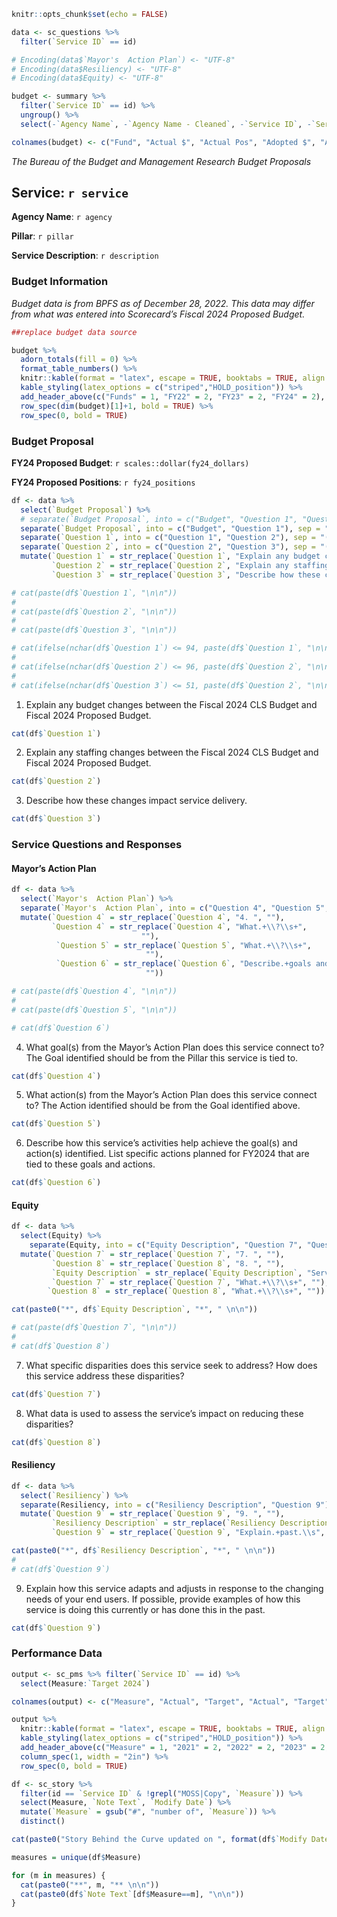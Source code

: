 ```r
knitr::opts_chunk$set(echo = FALSE)

data <- sc_questions %>%
  filter(`Service ID` == id)

# Encoding(data$`Mayor's  Action Plan`) <- "UTF-8"
# Encoding(data$Resiliency) <- "UTF-8"
# Encoding(data$Equity) <- "UTF-8"

budget <- summary %>%
  filter(`Service ID` == id) %>%
  ungroup() %>%
  select(-`Agency Name`, -`Agency Name - Cleaned`, -`Service ID`, -`Service Name`, -`FY24 Dollars - PROP`, -`FY24 Positions - PROP`)

colnames(budget) <- c("Fund", "Actual $", "Actual Pos", "Adopted $", "Adopted Pos", "CLS $", "CLS Pos")

```
*The Bureau of the Budget and Management Research Budget Proposals*

## Service: `r service`

**Agency Name**: `r agency`

**Pillar**: `r pillar`

**Service Description**: `r description`

### Budget Information

*Budget data is from BPFS as of December 28, 2022. This data may differ from what was entered into Scorecard's Fiscal 2024 Proposed Budget.*

```r
##replace budget data source

budget %>% 
  adorn_totals(fill = 0) %>%
  format_table_numbers() %>%
  knitr::kable(format = "latex", escape = TRUE, booktabs = TRUE, align = c("l", rep("r", 6))) %>%
  kable_styling(latex_options = c("striped","HOLD_position")) %>%
  add_header_above(c("Funds" = 1, "FY22" = 2, "FY23" = 2, "FY24" = 2), bold = TRUE) %>%
  row_spec(dim(budget)[1]+1, bold = TRUE) %>%
  row_spec(0, bold = TRUE)

```

### Budget Proposal

**FY24 Proposed Budget**: `r scales::dollar(fy24_dollars)`

**FY24 Proposed Positions**: `r fy24_positions `


```r

df <- data %>%
  select(`Budget Proposal`) %>%
  # separate(`Budget Proposal`, into = c("Budget", "Question 1", "Question 2", "Question 3"), sep = "\\s+[1-3].\\s") %>%
  separate(`Budget Proposal`, into = c("Budget", "Question 1"), sep = "(1[.]\\s)") %>%
  separate(`Question 1`, into = c("Question 1", "Question 2"), sep = "(2[.]\\s)") %>%
  separate(`Question 2`, into = c("Question 2", "Question 3"), sep = "(3[.]\\s)") %>%
  mutate(`Question 1` = str_replace(`Question 1`, "Explain any budget changes between the Fiscal 2024 CLS Budget and Fiscal 2024 Proposed Budget.",""),
         `Question 2` = str_replace(`Question 2`, "Explain any staffing changes between the Fiscal 2024 CLS Budget and Fiscal 2024 Proposed Budget.",""),
         `Question 3` = str_replace(`Question 3`, "Describe how these changes impact service delivery.",""))

# cat(paste(df$`Question 1`, "\n\n"))
# 
# cat(paste(df$`Question 2`, "\n\n"))
# 
# cat(paste(df$`Question 3`, "\n\n"))

# cat(ifelse(nchar(df$`Question 1`) <= 94, paste(df$`Question 1`, "\n\n", "No answer provided", "\n\n"), paste(df$`Question 1`, "\n\n")))
# 
# cat(ifelse(nchar(df$`Question 2`) <= 96, paste(df$`Question 2`, "\n\n", "No answer provided", "\n\n"), paste(df$`Question 2`, "\n\n")))
# 
# cat(ifelse(nchar(df$`Question 3`) <= 51, paste(df$`Question 2`, "\n\n", "No answer provided", "\n\n"), paste(df$`Question 3`, "\n\n")))

```

1. Explain any budget changes between the Fiscal 2024 CLS Budget and Fiscal 2024 Proposed Budget.

```r

cat(df$`Question 1`)

```

2. Explain any staffing changes between the Fiscal 2024 CLS Budget and Fiscal 2024 Proposed Budget.

```r

cat(df$`Question 2`)

```

3. Describe how these changes impact service delivery.

```r

cat(df$`Question 3`)

```

### Service Questions and Responses

#### Mayor's Action Plan
```r

df <- data %>%
  select(`Mayor's  Action Plan`) %>%
  separate(`Mayor's  Action Plan`, into = c("Question 4", "Question 5", "Question 6"), sep = "\\s+[4-6].\\s") %>%
  mutate(`Question 4` = str_replace(`Question 4`, "4. ", ""),
         `Question 4` = str_replace(`Question 4`, "What.+\\?\\s+",
                             ""),
          `Question 5` = str_replace(`Question 5`, "What.+\\?\\s+",
                              ""),
          `Question 6` = str_replace(`Question 6`, "Describe.+goals and actions.\\s+",
                              ""))

# cat(paste(df$`Question 4`, "\n\n"))
# 
# cat(paste(df$`Question 5`, "\n\n"))

# cat(df$`Question 6`)

```

4. What goal(s) from the Mayor's Action Plan does this service connect to? The Goal identified should be from the Pillar this service is tied to.

```r

cat(df$`Question 4`)

```

5. What action(s) from the Mayor's Action Plan does this service connect to? The Action identified should be from the Goal identified above.

```r

cat(df$`Question 5`)

```

6. Describe how this service's activities help achieve the goal(s) and action(s) identified. List specific actions planned for FY2024 that are tied to these goals and actions.

```r

cat(df$`Question 6`)

```

#### Equity
```r

df <- data %>%
  select(Equity) %>%
    separate(Equity, into = c("Equity Description", "Question 7", "Question 8"), sep = "\\s+[7-8].\\s") %>%
  mutate(`Question 7` = str_replace(`Question 7`, "7. ", ""),
         `Question 8` = str_replace(`Question 8`, "8. ", ""),
         `Equity Description` = str_replace(`Equity Description`, "Service Delivery & Equity", ""),
         `Question 7` = str_replace(`Question 7`, "What.+\\?\\s+", ""),
        `Question 8` = str_replace(`Question 8`, "What.+\\?\\s+", ""))

cat(paste0("*", df$`Equity Description`, "*", " \n\n"))

# cat(paste(df$`Question 7`, "\n\n"))
# 
# cat(df$`Question 8`)

```

7. What specific disparities does this service seek to address? How does this service address these disparities?

```r

cat(df$`Question 7`)

```

8. What data is used to assess the service's impact on reducing these disparities?

```r

cat(df$`Question 8`)

```

#### Resiliency
```r

df <- data %>%
  select(`Resiliency`) %>%
  separate(Resiliency, into = c("Resiliency Description", "Question 9"), sep = "               ") %>%
  mutate(`Question 9` = str_replace(`Question 9`, "9. ", ""),
         `Resiliency Description` = str_replace(`Resiliency Description`, "Service Delivery & Resiliency", ""),
         `Question 9` = str_replace(`Question 9`, "Explain.+past.\\s", ""))

cat(paste0("*", df$`Resiliency Description`, "*", " \n\n"))
# 
# cat(df$`Question 9`)

```

9. Explain how this service adapts and adjusts in response to the changing needs of your end users. If possible, provide examples of how this service is doing this currently or has done this in the past.

```r

cat(df$`Question 9`)

```


### Performance Data
```r
  
output <- sc_pms %>% filter(`Service ID` == id) %>%
  select(Measure:`Target 2024`)

colnames(output) <- c("Measure", "Actual", "Target", "Actual", "Target", "Actual", "Target", "Target")

output %>%
  knitr::kable(format = "latex", escape = TRUE, booktabs = TRUE, align = c("l", rep("r", 7))) %>%
  kable_styling(latex_options = c("striped","HOLD_position")) %>%
  add_header_above(c("Measure" = 1, "2021" = 2, "2022" = 2, "2023" = 2, "2024" = 1), bold = TRUE) %>%
  column_spec(1, width = "2in") %>%
  row_spec(0, bold = TRUE)

```



```r

df <- sc_story %>%
  filter(id == `Service ID` & !grepl("MOSS|Copy", `Measure`)) %>%
  select(Measure, `Note Text`, `Modify Date`) %>%
  mutate(`Measure` = gsub("#", "number of", `Measure`)) %>%
  distinct()

cat(paste0("Story Behind the Curve updated on ", format(df$`Modify Date`[1], format = "%b %d, %Y"), "\n\n"))

measures = unique(df$Measure)

for (m in measures) {
  cat(paste0("**", m, "** \n\n"))
  cat(paste0(df$`Note Text`[df$Measure==m], "\n\n"))
}

```